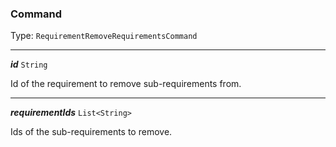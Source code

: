 


### Command

Type: `RequirementRemoveRequirementsCommand`

---

***id*** `String`

Id of the requirement to remove sub-requirements from.



---

***requirementIds*** `List<String>`

Ids of the sub-requirements to remove.


